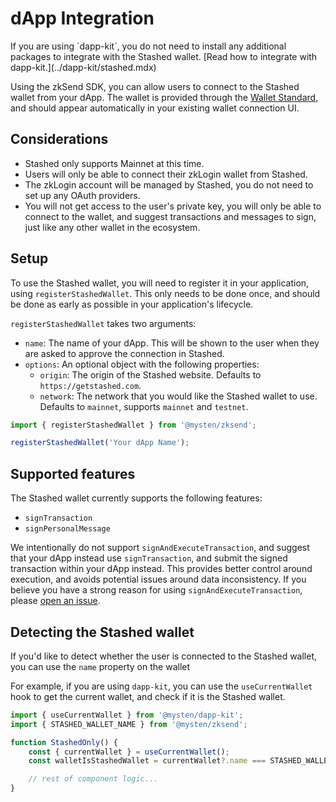 
# dApp Integration

<Callout type="info">
	If you are using `dapp-kit`, you do not need to install any additional packages to integrate with
	the Stashed wallet. [Read how to integrate with dapp-kit.](../dapp-kit/stashed.mdx)
</Callout>

Using the zkSend SDK, you can allow users to connect to the Stashed wallet from your dApp. The
wallet is provided through the [Wallet Standard](https://docs.sui.io/standards/wallet-standard), and
should appear automatically in your existing wallet connection UI.

## Considerations

- Stashed only supports Mainnet at this time.
- Users will only be able to connect their zkLogin wallet from Stashed.
- The zkLogin account will be managed by Stashed, you do not need to set up any OAuth providers.
- You will not get access to the user's private key, you will only be able to connect to the wallet,
  and suggest transactions and messages to sign, just like any other wallet in the ecosystem.

## Setup

To use the Stashed wallet, you will need to register it in your application, using
`registerStashedWallet`. This only needs to be done once, and should be done as early as possible in
your application's lifecycle.

`registerStashedWallet` takes two arguments:

- `name`: The name of your dApp. This will be shown to the user when they are asked to approve the
  connection in Stashed.
- `options`: An optional object with the following properties:
  - `origin`: The origin of the Stashed website. Defaults to `https://getstashed.com`.
  - `network`: The network that you would like the Stashed wallet to use. Defaults to `mainnet`,
    supports `mainnet` and `testnet`.

```ts
import { registerStashedWallet } from '@mysten/zksend';

registerStashedWallet('Your dApp Name');
```

## Supported features

The Stashed wallet currently supports the following features:

- `signTransaction`
- `signPersonalMessage`

We intentionally do not support `signAndExecuteTransaction`, and suggest that your dApp instead use
`signTransaction`, and submit the signed transaction within your dApp instead. This provides better
control around execution, and avoids potential issues around data inconsistency. If you believe you
have a strong reason for using `signAndExecuteTransaction`, please
[open an issue](https://github.com/MystenLabs/ts-sdks/issues/new/choose).

## Detecting the Stashed wallet

If you'd like to detect whether the user is connected to the Stashed wallet, you can use the `name`
property on the wallet

For example, if you are using `dapp-kit`, you can use the `useCurrentWallet` hook to get the current
wallet, and check if it is the Stashed wallet.

```ts
import { useCurrentWallet } from '@mysten/dapp-kit';
import { STASHED_WALLET_NAME } from '@mysten/zksend';

function StashedOnly() {
	const { currentWallet } = useCurrentWallet();
	const walletIsStashedWallet = currentWallet?.name === STASHED_WALLET_NAME;

	// rest of component logic...
}
```
